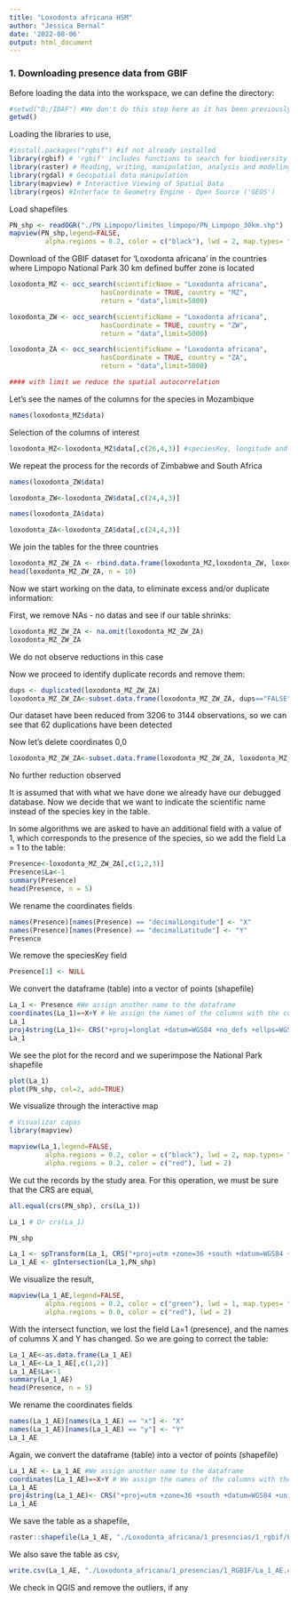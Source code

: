 ```yaml
---
title: "Loxodonta africana HSM"
author: "Jessica Bernal"
date: '2022-08-06'
output: html_document
---
```


### 1. Downloading presence data from GBIF


Before loading the data into the workspace, we can define the directory:


```r
#setwd("D:/IDAF") #We don't do this step here as it has been previously defined by the project
getwd()
```

Loading the libraries to use,
 
```r
#install.packages("rgbif") #if not already installed
library(rgbif) # 'rgbif' includes functions to search for biodiversity data in the GBIF database
library(raster) # Reading, writing, manipulation, analysis and modeling of spatial data in 'raster' format
library(rgdal) # Geospatial data manipulation
library(mapview) # Interactive Viewing of Spatial Data
library(rgeos) #Interface to Geometry Engine - Open Source ('GEOS')
```

Load shapefiles
```r
PN_shp <- readOGR("./PN_Limpopo/limites_limpopo/PN_Limpopo_30km.shp")
mapview(PN_shp,legend=FALSE,
         alpha.regions = 0.2, color = c("black"), lwd = 2, map.types= "Esri.WorldTopoMap")
```


Download of the GBIF dataset for 'Loxodonta africana' in the countries where Limpopo National Park 30 km defined buffer zone is located

```r

loxodonta_MZ <- occ_search(scientificName = "Loxodonta africana",
                       hasCoordinate = TRUE, country = "MZ",
                       return = "data",limit=5000)

loxodonta_ZW <- occ_search(scientificName = "Loxodonta africana",
                       hasCoordinate = TRUE, country = "ZW",
                       return = "data",limit=5000)

loxodonta_ZA <- occ_search(scientificName = "Loxodonta africana",
                       hasCoordinate = TRUE, country = "ZA",
                       return = "data",limit=5000)

#### with limit we reduce the spatial autocorrelation
```


Let's see the names of the columns for the species in Mozambique


```r
names(loxodonta_MZ$data)
```
Selection of the columns of interest

```r
loxodonta_MZ<-loxodonta_MZ$data[,c(26,4,3)] #speciesKey, longitude and latitude. Log altitude not available for the dataset
```


We repeat the process for the records of Zimbabwe and South Africa

```r
names(loxodonta_ZW$data)
```


```r
loxodonta_ZW<-loxodonta_ZW$data[,c(24,4,3)] 
```

```r
names(loxodonta_ZA$data)
```

```r
loxodonta_ZA<-loxodonta_ZA$data[,c(24,4,3)] 
```

We join the tables for the three countries

```r

loxodonta_MZ_ZW_ZA <- rbind.data.frame(loxodonta_MZ,loxodonta_ZW, loxodonta_ZA)
head(loxodonta_MZ_ZW_ZA, n = 10)

```



Now we start working on the data, to eliminate excess and/or duplicate information:

First, we remove NAs - no datas and see if our table shrinks:

```r
loxodonta_MZ_ZW_ZA <- na.omit(loxodonta_MZ_ZW_ZA)
loxodonta_MZ_ZW_ZA
```

We do not observe reductions in this case

Now we proceed to identify duplicate records and remove them:

```r
dups <- duplicated(loxodonta_MZ_ZW_ZA)
loxodonta_MZ_ZW_ZA<-subset.data.frame(loxodonta_MZ_ZW_ZA, dups=="FALSE")
```

Our dataset have been reduced from 3206 to 3144 observations, so we can see that 62 duplications have been detected

Now let's delete coordinates 0,0 

```r
loxodonta_MZ_ZW_ZA<-subset.data.frame(loxodonta_MZ_ZW_ZA, loxodonta_MZ_ZW_ZA$decimalLongitude!=0 | loxodonta_MZ_ZW_ZA$decimalLatitude!=0)
```

No further reduction observed

It is assumed that with what we have done we already have our debugged database. Now we decide that we want to indicate the scientific name instead of the species key in the table.

In some algorithms we are asked to have an additional field with a value of 1, which corresponds to the presence of the species, so we add the field La = 1 to the table:

```r
Presence<-loxodonta_MZ_ZW_ZA[,c(1,2,3)]
Presence$La<-1
summary(Presence)
head(Presence, n = 5)
```

We rename the coordinates fields

```r
names(Presence)[names(Presence) == "decimalLongitude"] <- "X"
names(Presence)[names(Presence) == "decimalLatitude"] <- "Y"
Presence
```


We remove the speciesKey field

```r
Presence[1] <- NULL
```



We convert the dataframe (table) into a vector of points (shapefile)

```r
La_1 <- Presence #We assign another name to the dataframe
coordinates(La_1)=~X+Y # We assign the names of the columns with the coordinates
La_1
proj4string(La_1)<- CRS("+proj=longlat +datum=WGS84 +no_defs +ellps=WGS84 +towgs84=0,0,0") # We assign the reference system
La_1
```

We see the plot for the record and we superimpose the National Park shapefile
```r
plot(La_1)
plot(PN_shp, col=2, add=TRUE)
```

We visualize through the interactive map
```r
# Visualizar capas
library(mapview)

mapview(La_1,legend=FALSE,
         alpha.regions = 0.2, color = c("black"), lwd = 2, map.types= "Esri.WorldTopoMap")+ mapview(PN_shp,legend=FALSE,
         alpha.regions = 0.2, color = c("red"), lwd = 2)
```

We cut the records by the study area. For this operation, we must be sure that the CRS are equal, 

```r
all.equal(crs(PN_shp), crs(La_1))
```


```r
La_1 # Or crs(La_1)
```

```r
PN_shp
```


```r

La_1 <- spTransform(La_1, CRS("+proj=utm +zone=36 +south +datum=WGS84 +units=m +no_defs"))
La_1_AE <- gIntersection(La_1,PN_shp)
```

We visualize the result,

```r

mapview(La_1_AE,legend=FALSE,
         alpha.regions = 0.2, color = c("green"), lwd = 1, map.types= "Esri.WorldImagery")+ mapview(PN_shp,legend=FALSE,
         alpha.regions = 0.0, color = c("red"), lwd = 2)
```

With the intersect function, we lost the field La=1 (presence), and the names of columns X and Y has changed. So we are going to correct the table: 

```r
La_1_AE<-as.data.frame(La_1_AE)
La_1_AE<-La_1_AE[,c(1,2)]
La_1_AE$La<-1
summary(La_1_AE)
head(Presence, n = 5)
```

We rename the coordinates fields

```r
names(La_1_AE)[names(La_1_AE) == "x"] <- "X"
names(La_1_AE)[names(La_1_AE) == "y"] <- "Y"
La_1_AE
```

Again, we convert the dataframe (table) into a vector of points (shapefile)

```r
La_1_AE <- La_1_AE #We assign another name to the dataframe
coordinates(La_1_AE)=~X+Y # We assign the names of the columns with the coordinates
La_1_AE
proj4string(La_1_AE)<- CRS("+proj=utm +zone=36 +south +datum=WGS84 +units=m +no_defs") # We assign the reference system
La_1_AE
```

We save the table as a shapefile,
```r

raster::shapefile(La_1_AE, "./Loxodonta_africana/1_presencias/1_rgbif/La_1_AE.shp", overwrite=TRUE)

```


We also save the table as csv,
```r
write.csv(La_1_AE, "./Loxodonta_africana/1_presencias/1_RGBIF/La_1_AE.csv", sep=",", row.names = F) 
```


We check in QGIS and remove the outliers, if any 


